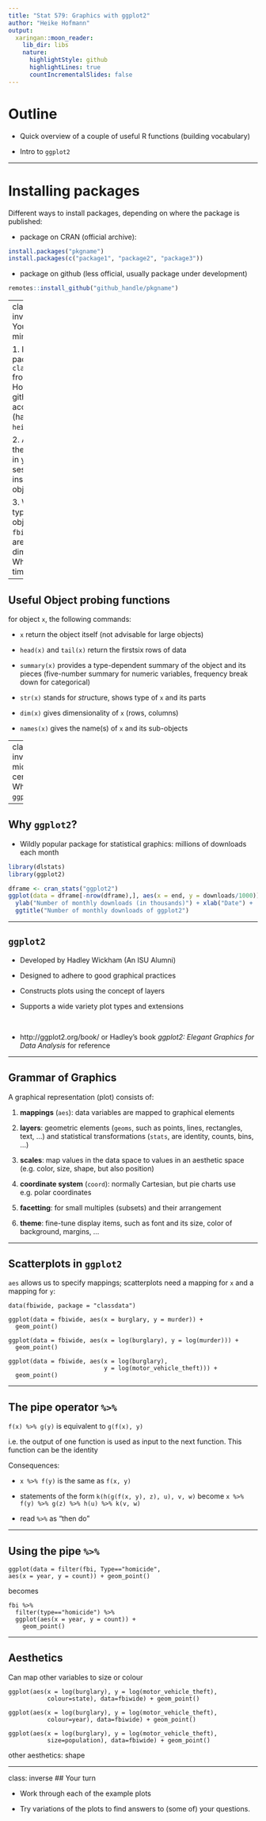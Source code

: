 ```yaml
---
title: "Stat 579: Graphics with ggplot2"
author: "Heike Hofmann"
output:
  xaringan::moon_reader:
    lib_dir: libs
    nature:
      highlightStyle: github
      highlightLines: true
      countIncrementalSlides: false
---
```


# Outline

- Quick overview of a couple of useful R functions (building vocabulary)

- Intro to `ggplot2`

---

# Installing packages

Different ways to install packages, depending on where the package is published:

- package on CRAN (official archive):

```r
install.packages("pkgname")
install.packages(c("package1", "package2", "package3"))
```

- package on github (less official, usually package under development)

```r
remotes::install_github("github_handle/pkgname")
```

---
class: inverse
## Your Turn (5 min)

1. Install the package `classdata` from Dr Hofmann's github account (handle: `heike`)

2. Activate the package in your session and inspect the object `fbi`

3. What type of object is `fbi`? What are its dimensions? What is the time frame?

---

## Useful Object probing functions

for object `x`, the following commands:

- `x` return the object itself (not advisable for large objects)

- `head(x)` and `tail(x)` return the first\last six rows of data

- `summary(x)` provides a type-dependent summary of the object and its pieces (five-number summary for numeric variables, frequency break down for categorical)

- `str(x)` stands for *str*ucture, shows type of `x` and its parts

- `dim(x)` gives dimensionality of `x` (rows, columns)

- `names(x)` gives the name(s) of `x` and its sub-objects

---
class: inverse, middle, center
# Why `ggplot2`?

---

## Why `ggplot2`?

- Wildly popular package for statistical graphics: millions of downloads each month

```r
library(dlstats)
library(ggplot2)

dframe <- cran_stats("ggplot2")
ggplot(data = dframe[-nrow(dframe),], aes(x = end, y = downloads/1000)) + geom_point() + geom_line() +
  ylab("Number of monthly downloads (in thousands)") + xlab("Date") +
  ggtitle("Number of monthly downloads of ggplot2")
```

---

## `ggplot2`

- Developed by Hadley Wickham (An ISU Alumni)

- Designed to adhere to good graphical practices

- Constructs plots using the concept of layers

- Supports a wide variety plot types and extensions

<br>

- http://ggplot2.org/book/ or Hadley's book *ggplot2: Elegant Graphics for Data Analysis* for reference 

---

## Grammar of Graphics

A graphical representation (plot) consists of:

1. **mappings** (`aes`):  data variables are mapped to graphical elements

2. **layers**:  geometric elements (`geoms`, such as points, lines, 
rectangles, text, ...) and statistical transformations (`stats`, are identity, counts, bins, ...)

3. **scales**: map values in the data space to values in an aesthetic space (e.g. color, size, shape, but also position)

4. **coordinate system** (`coord`): normally Cartesian, but pie charts use e.g. polar coordinates

5. **facetting**: for small multiples (subsets) and their arrangement

6. **theme**: fine-tune display items, such as font and its size, color of background, margins, ...

---

## Scatterplots in `ggplot2`

`aes` allows us to specify mappings; scatterplots need a mapping for `x` and a mapping for `y`:

```
data(fbiwide, package = "classdata")

ggplot(data = fbiwide, aes(x = burglary, y = murder)) +
  geom_point()
```  

```
ggplot(data = fbiwide, aes(x = log(burglary), y = log(murder))) +
  geom_point()
```  

```
ggplot(data = fbiwide, aes(x = log(burglary), 
                           y = log(motor_vehicle_theft))) +
  geom_point()
```  

---

## The pipe operator `%>%`


`f(x) %>% g(y)` is equivalent to `g(f(x), y)`

i.e. the output of one function is used as input to the next function. This function can be the identity

Consequences:

- `x %>% f(y)` is the same as `f(x, y)`

- statements of the form `k(h(g(f(x, y), z), u), v, w)` become
`x %>% f(y) %>% g(z) %>% h(u) %>% k(v, w)`

- read `%>%` as "then do"

---

## Using the pipe `%>%`

```
ggplot(data = filter(fbi, Type=="homicide", 
aes(x = year, y = count)) + geom_point()
```

becomes

```
fbi %>% 
  filter(type=="homicide") %>%
  ggplot(aes(x = year, y = count)) + 
    geom_point()
```
---

## Aesthetics

Can map other variables to size or colour

```
ggplot(aes(x = log(burglary), y = log(motor_vehicle_theft),
           colour=state), data=fbiwide) + geom_point()

ggplot(aes(x = log(burglary), y = log(motor_vehicle_theft),
           colour=year), data=fbiwide) + geom_point()
```

```
ggplot(aes(x = log(burglary), y = log(motor_vehicle_theft),
           size=population), data=fbiwide) + geom_point()
```

other aesthetics: shape

---
class: inverse
## Your turn


- Work through each of the example plots

- Try variations of the plots to find answers to (some of) your questions. 

